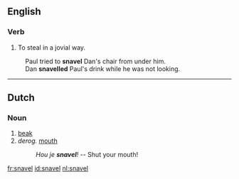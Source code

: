==English==

===Verb===
{{en-verb|snavels|snavelling|snavelled}}

# {{rfv-sense}} {{Australian}} To steal in a jovial way. 
:Paul tried to '''snavel''' Dan's chair from under him.
:Dan '''snavelled''' Paul's drink while he was not looking.


----

==Dutch==
{{wikipedia|lang=nl}}

===Noun===
{{infl|nl|noun|g=m|plural|snavels}}

# [[beak]]
# ''derog.'' [[mouth]]
#: ''Hou je '''snavel'''!'' -- Shut your mouth!
[[fr:snavel]]
[[id:snavel]]
[[nl:snavel]]
